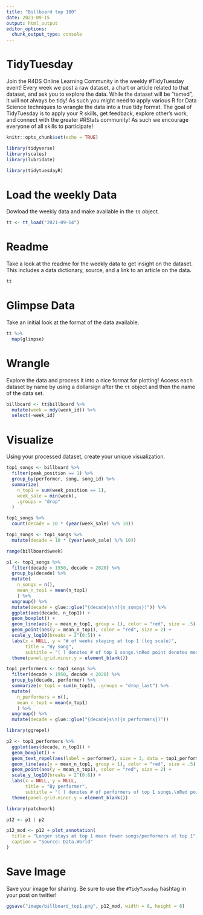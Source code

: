 ```yaml
---
title: "Billboard top 100"
date: 2021-09-15
output: html_output
editor_options: 
  chunk_output_type: console
---
```


# TidyTuesday

Join the R4DS Online Learning Community in the weekly #TidyTuesday event!
Every week we post a raw dataset, a chart or article related to that dataset, and ask you to explore the data.
While the dataset will be “tamed”, it will not always be tidy! As such you might need to apply various R for Data Science techniques to wrangle the data into a true tidy format.
The goal of TidyTuesday is to apply your R skills, get feedback, explore other’s work, and connect with the greater #RStats community!
As such we encourage everyone of all skills to participate!

```r

knitr::opts_chunk$set(echo = TRUE)

library(tidyverse)
library(scales)
library(lubridate)

library(tidytuesdayR)

```

# Load the weekly Data

Dowload the weekly data and make available in the `tt` object.

```r

tt <- tt_load("2021-09-14")

```


# Readme

Take a look at the readme for the weekly data to get insight on the dataset.
This includes a data dictionary, source, and a link to an article on the data.

```r

tt

```


# Glimpse Data

Take an initial look at the format of the data available.

```r

tt %>% 
  map(glimpse)

```

# Wrangle

Explore the data and process it into a nice format for plotting! Access each dataset by name by using a dollarsign after the `tt` object and then the name of the data set.

```r

billboard <- tt$billboard %>% 
  mutate(week = mdy(week_id)) %>% 
  select(-week_id)

```


# Visualize

Using your processed dataset, create your unique visualization.


```r

top1_songs <- billboard %>% 
  filter(peak_position == 1) %>% 
  group_by(performer, song, song_id) %>% 
  summarize(
    n_top1 = sum(week_position == 1),
    week_sale = min(week),
    .groups = "drop"
  )

top1_songs %>% 
  count(decade = 10 * (year(week_sale) %/% 10))

```

```r

top1_songs <- top1_songs %>% 
  mutate(decade = 10 * (year(week_sale) %/% 10))

range(billboard$week)

p1 <- top1_songs %>% 
  filter(decade > 1950, decade < 2020) %>% 
  group_by(decade) %>% 
  mutate(
    n_songs = n(),
    mean_n_top1 = mean(n_top1)
    ) %>% 
  ungroup() %>% 
  mutate(decade = glue::glue("{decade}s\n({n_songs})")) %>% 
  ggplot(aes(decade, n_top1)) +
  geom_boxplot() +
  geom_line(aes(y = mean_n_top1, group = 1), color = "red", size = .5) +
  geom_point(aes(y = mean_n_top1), color = "red", size = 2) +
  scale_y_log10(breaks = 2^(0:5)) +
  labs(x = NULL, y = "# of weeks staying at top 1 (log scale)",
       title = "By song",
       subtitle = "( ) denotes # of top 1 songs.\nRed point denotes mean.") +
  theme(panel.grid.minor.y = element_blank())

```

```r

top1_performers <- top1_songs %>% 
  filter(decade > 1950, decade < 2020) %>% 
  group_by(decade, performer) %>% 
  summarize(n_top1 = sum(n_top1), .groups = "drop_last") %>% 
  mutate(
    n_performers = n(),
    mean_n_top1 = mean(n_top1)
    ) %>% 
  ungroup() %>% 
  mutate(decade = glue::glue("{decade}s\n({n_performers})"))

library(ggrepel)

p2 <- top1_performers %>% 
  ggplot(aes(decade, n_top1)) +
  geom_boxplot() +
  geom_text_repel(aes(label = performer), size = 3, data = top1_performers %>% filter(n_top1 > 25)) +
  geom_line(aes(y = mean_n_top1, group = 1), color = "red", size = .5) +
  geom_point(aes(y = mean_n_top1), color = "red", size = 2) +
  scale_y_log10(breaks = 2^(0:6)) +
  labs(x = NULL, y = NULL,
       title = "By performer",
       subtitle = "( ) denotes # of performers of top 1 songs.\nRed point denotes mean.") +
  theme(panel.grid.minor.y = element_blank())

```

```r

library(patchwork)

p12 <- p1 | p2

p12_mod <- p12 + plot_annotation(
  title = "Longer stays at top 1 mean fewer songs/performers at top 1",
  caption = "Source: Data.World"
)

```

# Save Image

Save your image for sharing. Be sure to use the `#TidyTuesday` hashtag in your post on twitter! 

```r

ggsave("image/billboard_top1.png", p12_mod, width = 8, height = 6)

```


